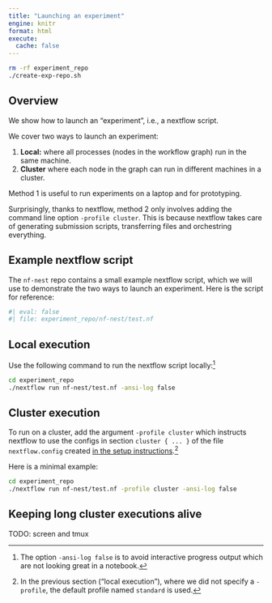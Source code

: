 ```yaml
---
title: "Launching an experiment"
engine: knitr
format: html
execute: 
  cache: false
---
```


```bash
rm -rf experiment_repo
./create-exp-repo.sh
```

## Overview 

We show how to launch an "experiment", i.e., a nextflow script. 

We cover two ways to launch an experiment:

1. **Local:** where all processes (nodes in the workflow graph) run in the same machine. 
2. **Cluster** where each node in the graph can run in different machines in a cluster. 

Method 1 is useful to run experiments on a laptop and for prototyping. 

Surprisingly, thanks to nextflow, method 2 only involves adding the command line option 
`-profile cluster`. This is because nextflow takes care of generating submission 
scripts, transferring files and orchestring everything. 


## Example nextflow script

The `nf-nest` repo contains a small example nextflow script, which we will use to 
demonstrate the two ways to launch an experiment. Here is the script for reference:

```bash
#| eval: false
#| file: experiment_repo/nf-nest/test.nf
```



## Local execution

Use the following command to run the nextflow script locally:[^1]

[^1]: The option `-ansi-log false` is to avoid interactive progress output 
      which are not looking great in a notebook. 

```bash
cd experiment_repo
./nextflow run nf-nest/test.nf -ansi-log false
```


## Cluster execution

To run on a cluster, add the argument `-profile cluster` which 
instructs nextflow to use the configs in section `cluster { ... }` 
of the file `nextflow.config` created 
[in the setup instructions](create-exp-repo.qmd#instructions).[^2] 

[^2]: In the previous section ("local execution"), where we did not 
      specify a `-profile`, the default profile named `standard` is 
      used.

Here is a minimal example:

```bash
cd experiment_repo
./nextflow run nf-nest/test.nf -profile cluster -ansi-log false
```


## Keeping long cluster executions alive 

TODO: screen and tmux